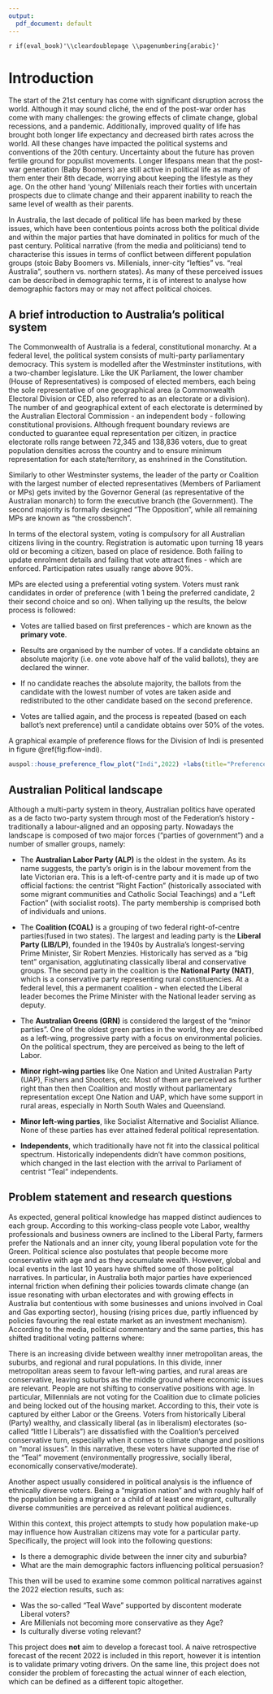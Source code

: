 ```yaml
---
output:
  pdf_document: default
---
```


`r if(eval_book)'\\cleardoublepage \\pagenumbering{arabic}'`

# Introduction {#intro}

The start of the 21st century has come with significant disruption across the world. Although it may sound cliché, the end of the post-war order has come with many challenges: the growing effects of climate change, global recessions, and a pandemic. Additionally, improved quality of life has brought both longer life expectancy and decreased birth rates across the world. All these changes have impacted the political systems and conventions of the 20th century. Uncertainty about the future has proven fertile ground for populist movements. Longer lifespans mean that the post-war generation (Baby Boomers) are still active  in political life as many of them enter their 8th decade, worrying about keeping the lifestyle as they age. On the other hand 'young' Millenials reach their forties with uncertain prospects due to climate change and their apparent inability to reach the same level of wealth as their parents.

In Australia, the last decade of political life has been marked by these issues, which have been contentious points across both  the political divide and within the major parties that have dominated in politics for much of the past century. Political narrative (from the media and politicians) tend to characterise this issues in terms of conflict between different population groups (stoic Baby Boomers vs. Millenials, inner-city "lefties" vs. "real Australia", southern vs. northern states). As many of these perceived issues can be described in demographic terms, it is of interest to analyse how demographic factors may or may not affect political choices.

## A brief introduction to Australia’s political system

The Commonwealth of Australia is a federal, constitutional monarchy. At a federal level, the political system consists of multi-party parliamentary democracy. This system is modelled after the Westminster institutions, with a two-chamber legislature. Like the UK Parliament, the lower chamber (House of Representatives) is composed of elected members, each being the sole representative of one geographical area (a Commonwealth Electoral Division or CED, also referred to as an electorate or a division). The number of and geographical extent of each electorate is determined by the Australian Electoral Commission - an independent body - following constitutional provisions. Although frequent boundary reviews are conducted to guarantee equal representation per citizen, in practice electorate rolls range between 72,345 and 138,836 voters, due to great population densities across the country and to ensure minimum representation for each state/territory, as enshrined in the Constitution.

Similarly to other Westminster systems, the leader of the party or Coalition with the largest number of elected representatives (Members of Parliament or MPs) gets invited by the Governor General (as representative of the Australian monarch) to form the executive branch (the Government). The second majority is formally designed "The Opposition", while all remaining MPs are known as "the crossbench". 

In terms of the electoral system,  voting is compulsory for all Australian citizens living in the country. Registration is automatic upon turning 18 years old or becoming a citizen, based on place of residence. Both failing to update enrolment details and failing that vote attract fines - which are enforced. Participation rates usually range above 90%.


 MPs are elected using a preferential voting system. Voters must rank candidates in order of preference (with 1 being the preferred candidate, 2 their second choice and so on). When tallying up the results, the below process is followed:

- Votes are tallied based on first preferences - which are known as the **primary vote**.

- Results are organised by the number of votes. If a candidate obtains an absolute majority (i.e. one vote above half of the valid ballots), they are declared the winner.

- If no candidate reaches the absolute majority,  the ballots from the candidate with the lowest number of votes are taken aside and redistributed to the other candidate based on the second preference.

- Votes are tallied again, and the process is repeated (based on each ballot's next preference) until a candidate obtains over 50% of the votes.

A graphical example of preference flows for the Division of Indi is presented in figure \@ref(fig:flow-indi).

```r
auspol::house_preference_flow_plot("Indi",2022) +labs(title="Preference flow for Indi, 2022 Election")
```



## Australian Political landscape 

Although a multi-party system in theory, Australian politics have operated as a de facto two-party system through most of the Federation's history - traditionally a labour-aligned and an opposing party. Nowadays the landscape is composed of two major forces ("parties of government") and a number of smaller groups, namely:

- The **Australian Labor Party (ALP)** is the oldest in the system. As its name suggests, the party's origin is in the labour movement from the late Victorian era. This is a left-of-centre party and it is made up of two official factions: the centrist "Right Faction" (historically associated with some migrant communities and Catholic Social Teachings) and a "Left Faction" (with socialist roots). The party membership is comprised both of individuals and unions.

- The **Coalition (COAL)** is a grouping of two federal right-of-centre parties(fused in two states). The largest and leading party is the **Liberal Party (LIB/LP)**, founded in the 1940s by Australia's longest-serving Prime Minister, Sir Robert Menzies. Historically has served as a "big tent" organisation, agglutinating classically liberal and conservative groups. The second party in the coalition is the **National Party (NAT)**, which is a conservative party representing rural constituencies. At a federal level, this a permanent coalition - when elected the Liberal leader becomes the Prime Minister with the National leader serving as deputy.

- The **Australian Greens (GRN)**  is considered the largest of the "minor parties". One of the oldest green parties in the world, they are described as a left-wing, progressive party with a focus on environmental policies.  On the political spectrum, they are perceived as being to the left of Labor.

- **Minor right-wing parties** like One Nation and United Australian Party (UAP), Fishers and Shooters, etc. Most of them are perceived as further right than then then Coalition and mostly without parliamentary representation except One Nation and UAP, which have some support in rural areas, especially in North South Wales and Queensland.

- **Minor left-wing parties**, like Socialist Alternative and Socialist Alliance. None of these parties has ever attained federal political representation.

- **Independents**, which traditionally have not fit into the classical political spectrum.  Historically independents didn't have common positions, which changed in the last election with the arrival to Parliament of centrist "Teal" independents. 

## Problem statement and research questions {#problem-statement}

As expected, general political knowledge has mapped distinct audiences to each group. According to this working-class people vote Labor, wealthy professionals and business owners are inclined to the Liberal Party, farmers prefer the Nationals and an inner city, young liberal population vote for the Green. Political science also postulates that people become more conservative with age and as they accumulate wealth. However, global and local events in the last 10 years have shifted some of those political narratives. In particular, in Australia both major parties have experienced internal friction when defining their policies towards climate change (an issue resonating with urban electorates and with growing effects in Australia but contentious with some businesses and unions involved in Coal and Gas exporting sector), housing (rising prices due,  partly influenced by policies favouring the real estate market as an investment mechanism). According to the media, political commentary and the same parties, this has shifted traditional voting patterns where:

There is an increasing divide between wealthy inner metropolitan areas, the suburbs, and regional and rural populations. 
In this divide, inner metropolitan areas seem to favour left-wing parties, and rural areas are conservative, leaving suburbs as the middle ground where economic issues are relevant.
People are not shifting to conservative positions with age. In particular, Millennials are not voting for the Coalition due to climate policies and being locked out of the housing market. According to this, their vote is captured by either Labor or the Greens.
Voters from historically Liberal (Party) wealthy, and classically liberal (as in liberalism) electorates (so-called "little l Liberals") are dissatisfied with the Coalition's perceived conservative turn, especially when it comes to climate change and positions on "moral issues". In this narrative, these voters have supported the rise of the "Teal" movement (environmentally progressive, socially liberal, economically conservative/moderate).

Another aspect usually considered in political analysis is the influence of ethnically diverse voters. Being a "migration nation" and with roughly half of the population being a migrant or a child of at least one migrant, culturally diverse communities are perceived as relevant political audiences.

Within this context, this project attempts to study how population make-up may influence how Australian citizens may vote for a particular party. Specifically, the project will look into the following questions:

- Is there a demographic divide between the inner city and suburbia?
- What are the main demographic factors influencing political persuasion?

This then will be used to examine some common political narratives against the 2022 election results, such as:

- Was the so-called “Teal Wave” supported by discontent moderate Liberal voters?
- Are Millenials not becoming more conservative as they Age?
- Is culturally diverse voting relevant? 

This project does **not** aim to develop a forecast tool. A naive retrospective forecast of the recent 2022 is included in this report, however it is intention is to validate primary voting drivers. On the same line, this project does not consider the problem of forecasting the actual winner of each election, which can be defined as a different topic altogether.
